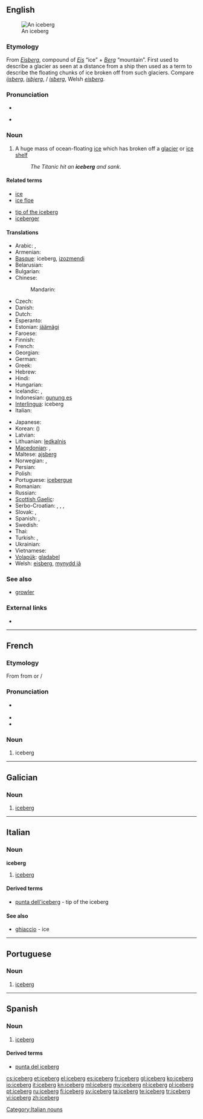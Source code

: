 ==English==
{{wikipedia}}
[[Image:Iceberg upernavik 2007-08-11 1.jpg|thumb|An iceberg]]

===Etymology===
From {{etyl|de}} ''[[Eisberg]]'', compound of ''[[Eis]]'' “ice” + ''[[Berg]]'' “mountain”. First used to describe a glacier as seen at a distance from a ship then used as a term to describe the floating chunks of ice broken off from such glaciers. Compare {{etyl|nl}} ''[[ijsberg]]'', {{etyl|da}} ''[[isbjerg]]'', {{etyl|no}}/{{etyl|sv}} ''[[isberg]]'', Welsh ''[[eisberg]]''.

===Pronunciation===
* {{rhymes|ɜː(r)ɡ}}
* {{a|UK}} {{IPA|/ˈaɪsbɜːɡ/}}

===Noun===
{{en-noun}}

# A huge mass of ocean-floating [[ice]] which has broken off a [[glacier]] or [[ice shelf]]
#: ''The Titanic hit an '''iceberg''' and sank''.

====Related terms====
{{top2}}
* [[ice]]
* [[ice floe]]
{{mid2}}
* [[tip of the iceberg]]
* [[iceberger]]
{{bottom}}

====Translations====
{{trans-top|huge mass of floating ice}}
* Arabic: {{t-|ar|جبل جليد|m|tr=jábal jaliid}},  {{t|ar|جبل جليدي|m|tr=jábal jaliidiy}}
* Armenian: {{t-|hy|այսբերգ|tr=aysberg}}
* [[Basque]]: iceberg, [[izozmendi]]
* Belarusian: {{t-|be|айсберг|m|tr=ájsberh|xs=Belarusian}}
* Bulgarian: {{t-|bg|айсберг|m|tr=ájsberg}}
* Chinese:
*: Mandarin: {{t-|cmn|冰山|tr=bīngshān|sc=Hani}}
* Czech: {{t-|cs|kra|f}}
* Danish: {{t|da|isbjerg}}
* Dutch: {{t+|nl|ijsberg|m}}
* Esperanto: {{t-|eo|glacimonto|xs=Esperanto}}
* Estonian: [[jäämägi]]
* Faroese: {{t|fo|ísfjall|n}}
* Finnish: {{t-|fi|jäävuori}}
* French: {{t+|fr|iceberg|m}}
* Georgian: {{t|ka|აისბერგი|sc=Geor|xs=Georgian}}
* German: {{t+|de|Eisberg|m}}
* Greek: {{t+|el|παγόβουνο|n|tr=pagóvouno}}
* Hebrew: {{t+|he|קרחון ימי}}
* Hindi: {{t|hi|हिमशैल|tr=himaśail|xs=Hindi}}
* Hungarian: {{t+|hu|jéghegy}}
* Icelandic: {{t+|is|borgarísjaki|m}}, {{t|is|ísjaki|m}}
* Indonesian: [[gunung es]]
* [[Interlingua]]: iceberg
* Italian: {{t+|it|iceberg|m}}
{{trans-mid}}
* Japanese: {{t|ja|氷山|tr=ひょうざん, hyōzan}}
* Korean: {{t+|ko|빙산|tr=bingsan|sc=Hang}} ({{t|ko|氷山|sc=Hani}})
* Latvian: {{t+|lv|aisbergs|xs=Latvian}}
* Lithuanian: [[ledkalnis]] {{m}}
* [[Macedonian]]: {{t|mk|санта мраз|f|tr=sánta mraz}},  {{t|mk|санта|f|tr=sánta}}
* Maltese: [[ajsberg]]
* Norwegian: {{t+|no|isfjell}}, {{t-|no|isberg}}
* Persian: {{t|fa|یخکوه|tr=yakhkuh|xs=Persian}}
* Polish: {{t+|pl|góra lodowa|f}}
* Portuguese: [[icebergue]] {{m}}
* Romanian: {{t+|ro|aisberg|n}}
* Russian: {{t+|ru|айсберг|m|tr=ájsberg}}
* [[Scottish Gaelic]]: {{t-|gd|eigh-bheinn|f|xs=Scottish Gaelic}}
* Serbo-Croatian: {{t|sh|санта|f|sc=Cyrl|xs=Serbo-Croatian}},  {{t|sh|santa|f|alt=sȃnta|xs=Serbo-Croatian}},  {{t|sh|санта леда|f|sc=Cyrl|xs=Serbo-Croatian}},  {{t|sh|santa leda|f|xs=Serbo-Croatian}}
* Slovak: {{t|sk|ľadovec|m}},  {{t|sk|kryha|f}}
* Spanish: {{t+|es|banquisa|f}}, {{t+|es|iceberg|m}}
* Swedish: {{t+|sv|isberg|n}}
* Thai: {{t|th|ภูเขาน้ำแข็ง|tr=poo kăo náam kăeng}}
* Turkish: {{t|tr|aysberg}},  {{t|tr|buzdağı}}
* Ukrainian: {{t+|uk|айсберг|m|tr=ájsberh|xs=Ukrainian}}
* Vietnamese: {{t|vi|núi băng trôi|xs=Vietnamese}}
* [[Volapük]]: [[gladabel]]
* Welsh: [[eisberg]], [[mynydd iâ]]
{{trans-bottom}}

===See also===
* [[growler]]

===External links===
* {{commonslite}}

----

==French==

===Etymology===
From {{etyl|en|fr}} {{term|iceberg|lang=en}} from {{etyl|da|fr}} {{term|isbjerg}} or {{etyl|no|fr}}/{{etyl|sv|fr}} {{term|isberg||mountain of ice}}

===Pronunciation===
* {{IPA|/aj.sbɛʁɡ/|/is.bɛʁɡ/|lang=fr}} {{X-SAMPA|/Aj.sbERg/|/is.bERg/}}
* {{rhymes|ɛʁɡ|lang=fr}}
* {{homophones|icebergs|lang=fr}}

===Noun===
{{fr-noun|m}}

# iceberg

----

==Galician==

===Noun===
{{gl-noun|m}}

# [[#English|iceberg]]

----

==Italian==

===Noun===
'''iceberg''' {{m}} {{inv}}

# [[iceberg#English|iceberg]]

====Derived terms====
* [[punta dell'iceberg]] - tip of the iceberg

====See also====
* [[ghiaccio]] - ice

[[Category:Italian nouns]]

----

==Portuguese==

===Noun===
{{pt-noun|m}}

# [[iceberg]]

----

==Spanish==

===Noun===
{{es-noun|m}}

# [[iceberg#English|iceberg]]

====Derived terms====
* [[punta del iceberg]]

[[cs:iceberg]]
[[et:iceberg]]
[[el:iceberg]]
[[es:iceberg]]
[[fr:iceberg]]
[[gl:iceberg]]
[[ko:iceberg]]
[[io:iceberg]]
[[it:iceberg]]
[[kn:iceberg]]
[[ml:iceberg]]
[[my:iceberg]]
[[nl:iceberg]]
[[pl:iceberg]]
[[pt:iceberg]]
[[ru:iceberg]]
[[fi:iceberg]]
[[sv:iceberg]]
[[ta:iceberg]]
[[te:iceberg]]
[[tr:iceberg]]
[[vi:iceberg]]
[[zh:iceberg]]